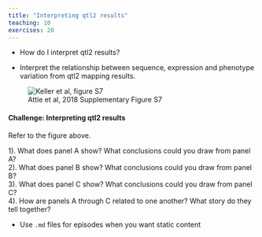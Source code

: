 ```yaml
---
title: "Interpreting qtl2 results"
teaching: 10
exercises: 20
---
```


:::::::::::::::::::::::::::::::::::::: questions 

- How do I interpret qtl2 results?

::::::::::::::::::::::::::::::::::::::::::::::::

::::::::::::::::::::::::::::::::::::: objectives

- Interpret the relationship between sequence, expression and phenotype 
variation from qtl2 mapping results.

::::::::::::::::::::::::::::::::::::::::::::::::


![Attie et al, 2018 Supplementary Figure S7](fig/SFig7_Keller_2018_chr11.png){alt="Keller et al, figure S7"}


::::::::::::::::::::::::::::::::::::: challenge 

#### Challenge: Interpreting qtl2 results

Refer to the figure above.

1). What does panel A show? What conclusions could you draw from panel A?   
2). What does panel B show? What conclusions could you draw from panel B?   
3). What does panel C show? What conclusions could you draw from panel C?  
4). How are panels A through C related to one another? What story do they tell 
together?

:::::::::::::::::::::::: solution 



:::::::::::::::::::::::::::::::::


::::::::::::::::::::::::::::::::::::::::::::::::



::::::::::::::::::::::::::::::::::::: keypoints 

- Use `.md` files for episodes when you want static content

::::::::::::::::::::::::::::::::::::::::::::::::
